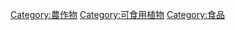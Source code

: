 {{Commonscat|Nuts}}

[[Category:農作物|Category:農作物]]
[[Category:可食用植物|Category:可食用植物]]
[[Category:食品|Category:食品]]